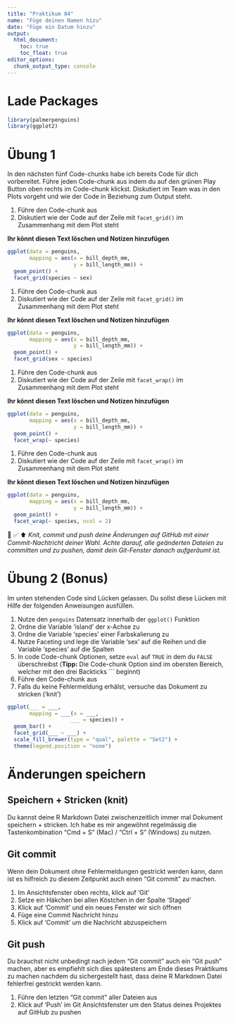 ```yaml
---
title: "Praktikum 04"
name: "Füge deinen Namen hizu"
date: "Füge ein Datum hinzu"
output: 
  html_document: 
    toc: true
    toc_float: true
editor_options: 
  chunk_output_type: console
---
```


# Lade Packages

```r

library(palmerpenguins)
library(ggplot2)

```

# Übung 1

In den nächsten fünf Code-chunks habe ich bereits Code für dich vorbereitet. Führe jeden Code-chunk aus indem du auf den grünen Play Button oben rechts im Code-chunk klickst. Diskutiert im Team was in den Plots vorgeht und wie der Code in Beziehung zum Output steht.

1. Führe den Code-chunk aus
2. Diskutiert wie der Code auf der Zeile mit `facet_grid()` im Zusammenhang mit dem Plot steht

**Ihr könnt diesen Text löschen und Notizen hinzufügen**

```r

ggplot(data = penguins, 
       mapping = aes(x = bill_depth_mm, 
                     y = bill_length_mm)) + 
  geom_point() +
  facet_grid(species ~ sex)

```

1. Führe den Code-chunk aus
2. Diskutiert wie der Code auf der Zeile mit `facet_grid()` im Zusammenhang mit dem Plot steht

**Ihr könnt diesen Text löschen und Notizen hinzufügen**

```r

ggplot(data = penguins, 
       mapping = aes(x = bill_depth_mm, 
                     y = bill_length_mm)) + 
  geom_point() +
  facet_grid(sex ~ species)

```

1. Führe den Code-chunk aus
2. Diskutiert wie der Code auf der Zeile mit `facet_wrap()` im Zusammenhang mit dem Plot steht

**Ihr könnt diesen Text löschen und Notizen hinzufügen**

```r

ggplot(data = penguins, 
       mapping = aes(x = bill_depth_mm, 
                     y = bill_length_mm)) + 
  geom_point() +
  facet_wrap(~ species)

```


1. Führe den Code-chunk aus
2. Diskutiert wie der Code auf der Zeile mit `facet_wrap()` im Zusammenhang mit dem Plot steht

**Ihr könnt diesen Text löschen und Notizen hinzufügen**

```r

ggplot(data = penguins, 
       mapping = aes(x = bill_depth_mm, 
                     y = bill_length_mm)) + 
  geom_point() +
  facet_wrap(~ species, ncol = 2)

```

🧶 ✅ ⬆️ *Knit, commit und push deine Änderungen auf GitHub mit einer Commit-Nachtricht deiner Wahl. Achte darauf, alle geänderten Dateien zu committen und zu pushen, damit dein Git-Fenster danach aufgeräumt ist.*

# Übung 2 (Bonus)

Im unten stehenden Code sind Lücken gelassen. Du sollst diese Lücken mit Hilfe der folgenden Anweisungen ausfüllen.

1. Nutze den `penguins` Datensatz innerhalb der `ggplot()` Funktion 
2. Ordne die Variable 'island' der x-Achse zu 
3. Ordne die Variable 'species' einer Farbskalierung zu
4. Nutze Faceting und lege die Variable 'sex' auf die Reihen und die Variable 'species' auf die Spalten
5. In code Code-chunk Optionen, setze `eval` auf `TRUE` in dem du `FALSE` überschreibst (**Tipp:** Die Code-chunk Option sind im obersten Bereich, welcher mit den drei Backticks ``` beginnt)
6. Führe den Code-chunk aus
7. Falls du keine Fehlermeldung erhälst, versuche das Dokument zu stricken ('knit')

```r

ggplot(___ = ___,
       mapping = ___(x = ___,
                    ___ = species)) +
  geom_bar() +
  facet_grid(___ ~ ___) +
  scale_fill_brewer(type = "qual", palette = "Set2") +
  theme(legend.position = "none")

```

# Änderungen speichern

## Speichern + Stricken (knit)

Du kannst deine R Markdown Datei zwischenzeitlich immer mal Dokument speichern + stricken. Ich habe es mir angewöhnt regelmässig die Tastenkombination "Cmd + S" (Mac) / "Ctrl + S" (Windows) zu nutzen. 

## Git commit 

Wenn dein Dokument ohne Fehlermeldungen gestrickt werden kann, dann ist es hilfreich zu diesem Zeitpunkt auch einen "Git commit" zu machen.

1. Im Ansichtsfenster oben rechts, klick auf 'Git'
2. Setze ein Häkchen bei allen Köstchen in der Spalte 'Staged'
3. Klick auf 'Commit' und ein neues Fenster wir sich öffnen 
4. Füge eine Commit Nachricht hinzu
5. Klick auf 'Commit' um die Nachricht abzuspeichern

## Git push 

Du brauchst nicht unbedingt nach jedem "Git commit" auch ein "Git push" machen, aber es empfiehlt sich dies spätestens am Ende dieses Praktikums zu machen nachdem du sichergestellt hast, dass deine R Markdown Datei fehlerfrei gestrickt werden kann. 

1. Führe den letzten "Git commit" aller Dateien aus
2. Klick auf 'Push' im Git Ansichtsfenster um den Status deines Projektes auf GitHub zu pushen
